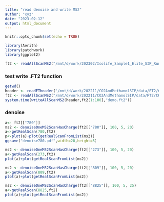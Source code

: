```yaml
---
title: "read denoise and write MS2"
author: "xyz"
date: "2023-02-12"
output: html_document
---
```


```r
knitr::opts_chunk$set(echo = TRUE)
```

```r
library(Aerith)
library(patchwork)
library(ggplot2)
```

```r
ft2 <- readAllScanMS2("/mnt/d/work/202302/Isolife_Sample1_Elite_SIP_Run3_09.FT2")
```

### test write .FT2 function

```r
getwd()
header <- readFTheader("/mnt/d/work/202211/CO2AndMethanolSIP/data/FT2/CO2/Isolife_Sample15_Elite_SIP_Run3_08.FT2")
ft2 <- readAllScanMS2("/mnt/d/work/202211/CO2AndMethanolSIP/data/FT2/CO2/Isolife_Sample15_Elite_SIP_Run3_08.FT2")
system.time(writeAllScanMS2(header,ft2[1:100],"demo.ft2"))
```

### denoise

```r
a<- ft2[["780"]]
ms2 <- denoiseOneMS2ScanHasCharge(ft2[["780"]], 100, 5, 20)
a<-getRealScan(780,ft2)
p<-plot(a)+plot(getRealScanFromList(ms2))
ggsave("denoise780.pdf",width=20,height=5)
```

```r
ms2 <- denoiseOneMS2ScanHasCharge(ft2[["273"]], 100, 5, 20)
a<-getRealScan(273,ft2)
plot(a)+plot(getRealScanFromList(ms2))
```

```r
ms2 <- denoiseOneMS2ScanHasCharge(ft2[["809"]], 100, 5, 20)
a<-getRealScan(809,ft2)
plot(a)+plot(getRealScanFromList(ms2))
```
```r
ms2 <- denoiseOneMS2ScanHasCharge(ft2[["8825"]], 100, 5, 25)
a<-getRealScan(8825,ft2)
plot(a)+plot(getRealScanFromList(ms2))
```

